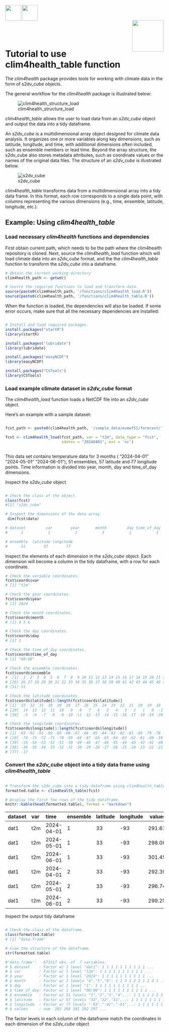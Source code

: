 <img src='figures/general/logo_harmonize.png' align="left" height="50" /></a>
<img src='figures/general/logo_bsc.png' align="left" height="50" /></a>

<br>
<br>

<img src='figures/general/logo_clim4health.svg' align="right" height="100" /></a>

<br>
<br>
<br>


# Tutorial to use clim4health_table function 

The *clim4health* package provides tools for working with climate data in the form of s2dv_cube objects.

The general workflow for the *clim4health* package is illustrated below:
<br>

![clim4health_structure_load](./figures/clim4health_table/clim4health_structure_table.jpg)


*clim4health_table* allows the user to load data from an *s2dv_cube* object 
and output the data into a tidy dataframe. 

An *s2dv_cube* is a multidimensional array object designed for climate data analysis.
It organizes one or more variables along key dimensions, such as latitude, longitude,
 and time, with additional dimensions often included, such as ensemble members or
  lead time. Beyond the array structure, the s2dv_cube also stores metadata attributes,
   such as coordinate values or the names of the original data files. The structure 
   of an *s2dv_cube* is illustrated below. 

![s2dv_cube](./figures/general/s2dv_cube.png)


*clim4health_table* transforms data from a multidimensional array into a tidy data frame.
 In this format, each row corresponds to a single data point, with columns representing
  the various dimensions (e.g., time, ensemble, latitude, longitude, etc.).


## Example: Using *clim4health_table*


### Load necessary *clim4health* functions and dependencies

First obtain current path, which needs to be the path where the clim4health repository is cloned. 
Next, source the *clim4health_load* function which will load climate data into 
an *s2dv_cube* format, and the the *clim4health_table* function to transform the 
*s2dv_cube* into a dataframe.

```R
# Obtain the current working directory 
clim4health_path <- getwd()

# Source the required functions to load and transform data.
source(paste0(clim4health_path, '/functions/clim4health_load.R'))   
source(paste0(clim4health_path, '/functions/clim4health_table.R'))   
```


When the function is loaded, the dependencies will also be loaded. 
If some error occurs, make sure that all the necessary dependencies are installed:

```R

# Install and load required packages.
install.packages("startR")
library(startR)

install.packages("lubridate")
library(lubridate)

install.packages("easyNCDF")
library(easyNCDF)

install.packages("CSTools")
library(CSTools)
```

### Load example climate dataset in *s2dv_cube* format

The *clim4health_load* function loads a NetCDF file into an *s2dv_cube* object.

Here’s an example with a sample dataset:

```R

fcst_path <- paste0(clim4health_path, '/sample_data/ecmwf51/forecast/')

fcst <- clim4health_load(fcst_path, var = "t2m", data_type = "fcst",
                         sdates = "20240401", ext = 'nc')
     

```

This data set contains temperature data for 3 months ( "2024-04-01" "2024-05-01" "2024-06-01"), 
51 ensembles, 57 latitude and 77 longitude points. Time information is divided
into year, month, day and time_of_day dimensions.  

Inspect the *s2dv_cube* object

```R

# Check the class of the object.
class(fcst)
#[1] "s2dv_cube"

# Inspect the dimensions of the data array.
 dim(fcst$data)

# dataset         var        year       month         day time_of_day 
#      1           1           1           3           1           1 

# ensemble  latitude longitude
#      51        57        77
```

Inspect the elements of each dimension in the *s2dv_cube* object. 
Each dimension will become a column in the tidy dataframe, with a row for each 
coordinate.

```R
# Check the variable coordinates.
fcst$coords$var
# [1] "t2m"

# Check the year coordinates.
fcst$coords$year
# [1] 2024

# Check the month coordinates.
fcst$coords$month
# [1] 4 5 6

# Check the day coordinates.
fcst$coords$day
# [1] 1

# Check the time_of_day coordinates.
fcst$coords$time_of_day
# [1] "00:00"

# Check the ensemble coordinates.
fcst$coords$ensemble
#  [1]  1  2  3  4  5  6  7  8  9 10 11 12 13 14 15 16 17 18 19 20 21 22 23 24 25
# [26] 26 27 28 29 30 31 32 33 34 35 36 37 38 39 40 41 42 43 44 45 46 47 48 49 50
# [51] 51

# Check the latitude coordinates.
fcst$coords$latitude[1:length(fcst$coords$latitude)]
# [1]  33  32  31  30  29  28  27  26  25  24  23  22  21  20  19  18  17  16  15
# [20]  14  13  12  11  10   9   8   7   6   5   4   3   2   1   0  -1  -2  -3  -4
# [39]  -5  -6  -7  -8  -9 -10 -11 -12 -13 -14 -15 -16 -17 -18 -19 -20 -21 -22 -23

# Check the longitude coordinates.
fcst$coords$longitude[1:length(fcst$coords$longitude)]
# [1] -93 -92 -91 -90 -89 -88 -87 -86 -85 -84 -83 -82 -81 -80 -79 -78 -77 -76 -75
# [20] -74 -73 -72 -71 -70 -69 -68 -67 -66 -65 -64 -63 -62 -61 -60 -59 -58 -57 -56
# [39] -55 -54 -53 -52 -51 -50 -49 -48 -47 -46 -45 -44 -43 -42 -41 -40 -39 -38 -37
# [58] -36 -35 -34 -33 -32 -31 -30 -29 -28 -27 -26 -25 -24 -23 -22 -21 -20 -19 -18
# [77] -17

```

### Convert the *s2dv_cube* object into a tidy data frame using *clim4health_table*

```R

# Transform the s2dv_cube into a tidy dataframe using clim4health_table.
formatted.table <- clim4health_table(fcst)

# Display the first few rows of the tidy dataframe.
knitr::kable(head(formatted.table), format = "markdown")
```


|dataset |var |time       |ensemble |latitude |longitude | values|
|:-------|:---|:----------|:--------|:--------|:---------|------:|
|dat1    |t2m |2024-04-01 |1        |33       |-93       | 291.61|
|dat1    |t2m |2024-05-01 |1        |33       |-93       | 298.08|
|dat1    |t2m |2024-06-01 |1        |33       |-93       | 301.45|
|dat1    |t2m |2024-04-01 |2        |33       |-93       | 292.39|
|dat1    |t2m |2024-05-01 |2        |33       |-93       | 296.74|
|dat1    |t2m |2024-06-01 |2        |33       |-93       | 299.25|


Inspect the output tidy dataframe

```R

# Check the class of the dataframe.
class(formatted.table)
# [1] "data.frame"

# View the structure of the dataframe.
str(formatted.table)

#'data.frame':   671517 obs. of  7 variables:
# $ dataset    : Factor w/ 1 level "dat1": 1 1 1 1 1 1 1 1 1 1 ...
# $ var        : Factor w/ 1 level "t2m": 1 1 1 1 1 1 1 1 1 1 ...
# $ year       : Factor w/ 1 level "2024": 1 1 1 1 1 1 1 1 1 1 ...
# $ month      : Factor w/ 3 levels "4","5","6": 1 2 3 1 2 3 1 2 3 1 ...
# $ day        : Factor w/ 1 level "1": 1 1 1 1 1 1 1 1 1 1 ...
# $ time_of_day: Factor w/ 1 level "00:00": 1 1 1 1 1 1 1 1 1 1 ...
# $ ensemble   : Factor w/ 51 levels "1","2","3","4",..: 1 1 1 2 2 2 3 3 3 4 ...
# $ latitude   : Factor w/ 57 levels "33","32","31",..: 1 1 1 1 1 1 1 1 1 1 ...
# $ longitude  : Factor w/ 77 levels "-93","-92","-91",..: 1 1 1 1 1 1 1 1 1 1 ...
# $ values     : num  292 298 301 292 297 ...


```
The factor levels in each column of the dataframe match the coordinates in each 
dimension of the *s2dv_cube* object
